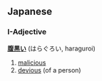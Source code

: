 ==Japanese==
===I-Adjective===
'''[[腹]][[黒]]い''' (はらぐろい, haraguroi)

# [[malicious]]
# [[devious]] (of a person)